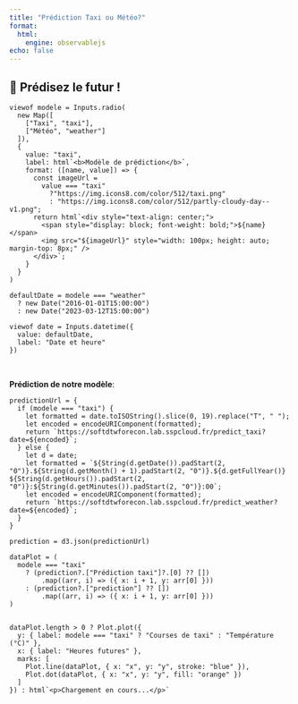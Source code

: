 ```yaml
---
title: "Prédiction Taxi ou Météo?"
format:
  html:
    engine: observablejs
echo: false
---
```


## 🧠 Prédisez le futur !



```ojs
viewof modele = Inputs.radio(
  new Map([
    ["Taxi", "taxi"],
    ["Météo", "weather"]
  ]),
  {
    value: "taxi",
    label: html`<b>Modèle de prédiction</b>`,
    format: ([name, value]) => {
      const imageUrl =
        value === "taxi"
          ?"https://img.icons8.com/color/512/taxi.png"
          : "https://img.icons8.com/color/512/partly-cloudy-day--v1.png";
      return html`<div style="text-align: center;">
        <span style="display: block; font-weight: bold;">${name}</span>
        <img src="${imageUrl}" style="width: 100px; height: auto; margin-top: 8px;" />
      </div>`;
    }
  }
)
```

```ojs
defaultDate = modele === "weather"
  ? new Date("2016-01-01T15:00:00")
  : new Date("2023-03-12T15:00:00")

viewof date = Inputs.datetime({
  value: defaultDate,
  label: "Date et heure"
})
```

<br>

__Prédiction de notre modèle__:

```ojs
predictionUrl = {
  if (modele === "taxi") {
    let formatted = date.toISOString().slice(0, 19).replace("T", " ");
    let encoded = encodeURIComponent(formatted);
    return `https://softdtwforecon.lab.sspcloud.fr/predict_taxi?date=${encoded}`;
  } else {
    let d = date;
    let formatted = `${String(d.getDate()).padStart(2, "0")}.${String(d.getMonth() + 1).padStart(2, "0")}.${d.getFullYear()} ${String(d.getHours()).padStart(2, "0")}:${String(d.getMinutes()).padStart(2, "0")}:00`;
    let encoded = encodeURIComponent(formatted);
    return `https://softdtwforecon.lab.sspcloud.fr/predict_weather?date=${encoded}`;
  }
}
```


```ojs
prediction = d3.json(predictionUrl)
```

```ojs

dataPlot = (
  modele === "taxi"
    ? (prediction?.["Prédiction taxi"]?.[0] ?? [])
        .map((arr, i) => ({ x: i + 1, y: arr[0] })) 
    : (prediction?.["prediction"] ?? [])
        .map((arr, i) => ({ x: i + 1, y: arr[0] })) 
)


dataPlot.length > 0 ? Plot.plot({
  y: { label: modele === "taxi" ? "Courses de taxi" : "Température (°C)" },
  x: { label: "Heures futures" },
  marks: [
    Plot.line(dataPlot, { x: "x", y: "y", stroke: "blue" }),
    Plot.dot(dataPlot, { x: "x", y: "y", fill: "orange" })
  ]
}) : html`<p>Chargement en cours...</p>`
```

